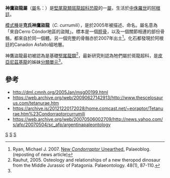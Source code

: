 {{Automatic Taxobox
| taxon = Condorraptor
| fossil_range = [[侏羅紀|侏羅紀]]中期,{{fossilrange|170|168}}
| image = Condorraptor.jpg
| image_caption = 
| authority = [[奧利佛·勞赫|Rauhut]], 2005
| type_species = '''克氏神鷹盜龍<br />''Condorraptor currumili''''' 
| type_species_authority = Rauhut, 2005
}}

'''神鷹盜龍屬'''（[[屬|屬]]名：{{lang|la|''Condorraptor''}}）是[[堅尾龍類|堅尾龍類]][[斑龍超科|斑龍超科]][[恐龍|恐龍]]的一[[屬|屬]]，生活於[[侏羅紀|中侏羅世]]的[[阿根廷|阿根廷]]。

[[模式種|模式種]]是'''克氏神鷹盜龍'''（''C. currumili''），是於2005年被描述、命名。屬名意為「來自Cerro Cóndor地區的盜賊」。標本是一個[[脛骨|脛骨]]，以及一個關節相連的部份骨骼，都來自於同一個體。另一個完整的骨骼亦於2007年出土<ref>Ryan, Michael J. 2007. [http://palaeoblog.blogspot.com/2007/05/new-condorraptor-unearthed.html New ''Condorraptor'' Unearthed.] {{Wayback|url=http://palaeoblog.blogspot.com/2007/05/new-condorraptor-unearthed.html |date=20200728200936 }} Palaeoblog. (reposting of news article)</ref>。化石都發現於阿根廷的Canadon Asfalto組地層。

神鷹盜龍最初被認為是基礎[[堅尾龍類|堅尾龍類]]<ref>Rauhut, 2005. Osteology and relationships of a new theropod dinosaur from the Middle Jurassic of Patagonia. Palaeontology. 48(1), 87-110.</ref>，最新研究則認為牠們屬於斑龍超科，是[[皮亞尼茲基龍|皮亞尼茲基龍]]的姊妹[[分類單元|分類單元]]<ref name=benson2010/>。

==參考==
{{reflist}}
* http://dml.cmnh.org/2005Jan/msg00199.html {{Wayback|url=http://dml.cmnh.org/2005Jan/msg00199.html |date=20160303185910 }}
* https://web.archive.org/web/20090627142913/http://www.thescelosaurus.com/tetanurae.htm
* https://archive.is/20121220172028/home.comcast.net/~eoraptor/Tetanurae.htm%23Condorraptorcurrumili
* https://web.archive.org/web/20070506002709/http://news.yahoo.com/s/afp/20070504/sc_afp/argentinapaleontology

{{taxonbar}}
[[Category:斑龍超科|S]]
[[Category:侏羅紀恐龍|S]]
[[Category:南美洲恐龍|S]]
{{dinosaur-stub}}